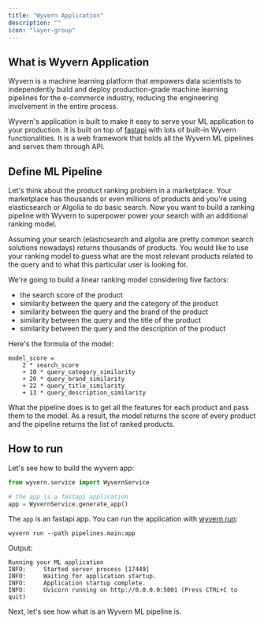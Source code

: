 ```yaml
---
title: "Wyvern Application"
description: ""
icon: "layer-group"
---
```


## What is Wyvern Application

Wyvern is a machine learning platform that empowers data scientists to independently build and deploy production-grade machine learning pipelines for the e-commerce industry, reducing the engineering involvement in the entire process.

Wyvern's application is built to make it easy to serve your ML application to your production. It is built on top of [fastapi](https://fastapi.tiangolo.com/) with lots of built-in Wyvern functionalities. It is a web framework that holds all the Wyvern ML pipelines and serves them through API.

## Define ML Pipeline

Let's think about the product ranking problem in a marketplace. Your marketplace has thousands or even millions of products and you're using elasticsearch or Algolia to do basic search. Now you want to build a ranking pipeline with Wyvern to superpower power your search with an additional ranking model.

Assuming your search (elasticsearch and algolia are pretty common search solutions nowadays) returns thousands of products. You would like to use your ranking model to guess what are the most relevant products related to the query and to what this particular user is looking for.

We're going to build a linear ranking model considering five factors:

- the search score of the product
- similarity between the query and the category of the product
- similarity between the query and the brand of the product
- similarity between the query and the title of the product
- similarity between the query and the description of the product

Here's the formula of the model:

```shell
model_score =
    2 * search_score
    + 10 * query_category_similarity
    + 20 * query_brand_similarity
    + 22 * query_title_similarity
    + 13 * query_description_similarity
```

What the pipeline does is to get all the features for each product and pass them to the model. As a result, the model returns the score of every product and the pipeline returns the list of ranked products.

## How to run

Let's see how to build the wyvern app:

```python pipelines/main.py
from wyvern.service import WyvernService

# the app is a fastapi application
app = WyvernService.generate_app()
```

The `app` is an fastapi app. You can run the application with [wyvern run](/cli#wyvern-run):

```shell
wyvern run --path pipelines.main:app
```

Output:

```
Running your ML application
INFO:     Started server process [17449]
INFO:     Waiting for application startup.
INFO:     Application startup complete.
INFO:     Uvicorn running on http://0.0.0.0:5001 (Press CTRL+C to quit)
```

Next, let's see how what is an Wyvern ML pipeline is.
